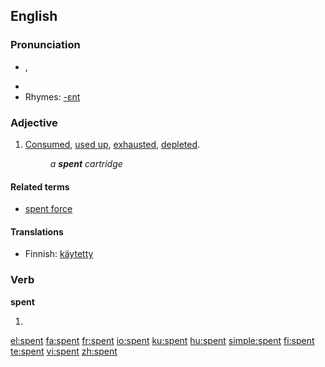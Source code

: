 ==English==

{{rank|marriage|religious|allow|875|spent|soldiers|speech|fast}}

===Pronunciation===
*{{IPA|/ˈspɛnt/}}, {{SAMPA|/"spEnt/}}
*{{audio|en-us-spent.ogg|Audio (US)}}
*Rhymes: [[Rhymes:English:-ɛnt|-ɛnt]]

===Adjective===
{{en-adj|-}}

# [[consumed|Consumed]], [[used up]], [[exhaust]]ed, [[deplete]]d.
#:''a '''spent''' cartridge''

====Related terms====
* [[spent force]]

====Translations====
*Finnish: [[käytetty]]

===Verb===
'''spent'''

# {{past of|spend}}

[[el:spent]]
[[fa:spent]]
[[fr:spent]]
[[io:spent]]
[[ku:spent]]
[[hu:spent]]
[[simple:spent]]
[[fi:spent]]
[[te:spent]]
[[vi:spent]]
[[zh:spent]]